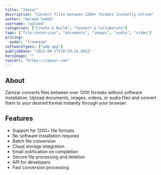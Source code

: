 ```yaml
---
title: "Zamzar"
description: "Convert files between 1200+ formats instantly online"
author: "Waleed Sadek"
username: "waleed"
categories: ["Create & Build", "Connect & Collaborate"]
tags: ["file-conversion", "documents", "images", "audio", "video"]
pricing:
  model: "freemium"
softwareTypes: ["web-app"]
publishDate: "2025-09-17T10:59:14.002Z"
heroImage: ""
toolUrl: "https://zamzar.com"
---
```


## About

Zamzar converts files between over 1200 formats without software installation. Upload documents, images, videos, or audio files and convert them to your desired format instantly through your browser.

## Features

- Support for 1200+ file formats
- No software installation required
- Batch file conversion
- Cloud storage integration
- Email notification on completion
- Secure file processing and deletion
- API for developers
- Fast conversion processing
